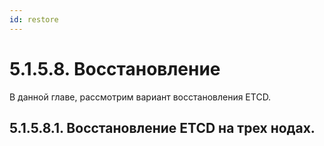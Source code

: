 ```yaml
---
id: restore
---
```




# 5.1.5.8. Восстановление

В данной главе, рассмотрим вариант восстановления ETCD.


## 5.1.5.8.1. Восстановление ETCD на трех нодах.

<RestoreEtcdK8s />

